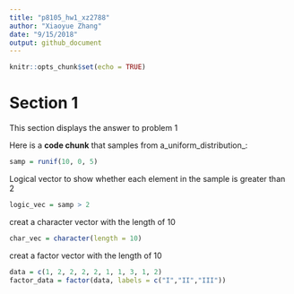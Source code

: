 ```yaml
---
title: "p8105_hw1_xz2788"
author: "Xiaoyue Zhang"
date: "9/15/2018"
output: github_document
---
```


```r
knitr::opts_chunk$set(echo = TRUE)
```

# Section 1

This section displays the answer to problem 1

Here is a **code chunk** that samples from
a_uniform_distribution_:

```r
samp = runif(10, 0, 5)
```

Logical vector to show whether each element in the sample is greater than 2

```r
logic_vec = samp > 2
```

creat a character vector with the length of 10

```r
char_vec = character(length = 10)
```

creat a factor vector with the length of 10

```r
data = c(1, 2, 2, 2, 2, 1, 1, 3, 1, 2)
factor_data = factor(data, labels = c("I","II","III"))
```



